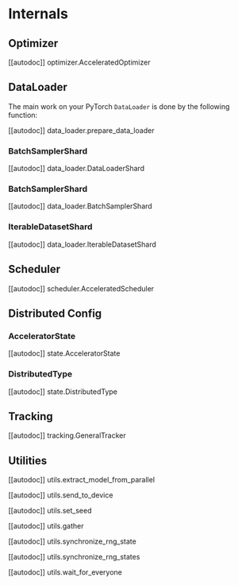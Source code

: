 <!--Copyright 2021 The HuggingFace Team. All rights reserved.

Licensed under the Apache License, Version 2.0 (the "License"); you may not use this file except in compliance with
the License. You may obtain a copy of the License at

http://www.apache.org/licenses/LICENSE-2.0

Unless required by applicable law or agreed to in writing, software distributed under the License is distributed on
an "AS IS" BASIS, WITHOUT WARRANTIES OR CONDITIONS OF ANY KIND, either express or implied. See the License for the
specific language governing permissions and limitations under the License.
-->

# Internals

## Optimizer

[[autodoc]] optimizer.AcceleratedOptimizer

## DataLoader

The main work on your PyTorch `DataLoader` is done by the following function:

[[autodoc]] data_loader.prepare_data_loader

### BatchSamplerShard

[[autodoc]] data_loader.DataLoaderShard

### BatchSamplerShard

[[autodoc]] data_loader.BatchSamplerShard

### IterableDatasetShard

[[autodoc]] data_loader.IterableDatasetShard

## Scheduler

[[autodoc]] scheduler.AcceleratedScheduler

## Distributed Config

### AcceleratorState

[[autodoc]] state.AcceleratorState

### DistributedType

[[autodoc]] state.DistributedType

## Tracking

[[autodoc]] tracking.GeneralTracker

## Utilities

[[autodoc]] utils.extract_model_from_parallel

[[autodoc]] utils.send_to_device

[[autodoc]] utils.set_seed

[[autodoc]] utils.gather

[[autodoc]] utils.synchronize_rng_state

[[autodoc]] utils.synchronize_rng_states

[[autodoc]] utils.wait_for_everyone
